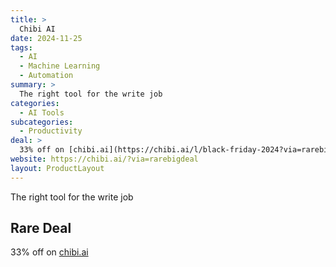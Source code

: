 ```yaml
---
title: >
  Chibi AI
date: 2024-11-25
tags:
  - AI
  - Machine Learning
  - Automation
summary: >
  The right tool for the write job
categories:
  - AI Tools
subcategories:
  - Productivity
deal: >
  33% off on [chibi.ai](https://chibi.ai/l/black-friday-2024?via=rarebigdeal)
website: https://chibi.ai/?via=rarebigdeal
layout: ProductLayout
---
```

The right tool for the write job

## Rare Deal

33% off on [chibi.ai](https://chibi.ai/l/black-friday-2024?via=rarebigdeal)
